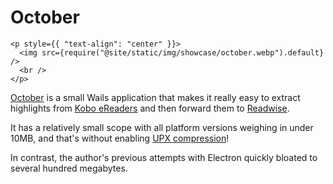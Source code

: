 # October

```mdx-code-block
<p style={{ "text-align": "center" }}>
  <img src={require("@site/static/img/showcase/october.webp").default} />
  <br />
</p>
```

[October](https://october.utf9k.net) is a small Wails application that makes it really easy to extract highlights from [Kobo eReaders](https://en.wikipedia.org/wiki/Kobo_eReader) and then forward them to [Readwise](https://readwise.io).

It has a relatively small scope with all platform versions weighing in under 10MB, and that's without enabling [UPX compression](https://upx.github.io/)!

In contrast, the author's previous attempts with Electron quickly bloated to several hundred megabytes.
